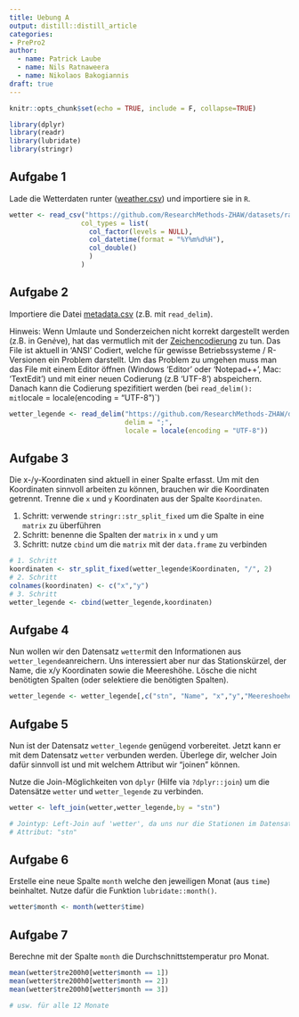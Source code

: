 ```yaml
---
title: Uebung A
output: distill::distill_article
categories:
- PrePro2
author:
  - name: Patrick Laube
  - name: Nils Ratnaweera
  - name: Nikolaos Bakogiannis
draft: true
---
```


```r
knitr::opts_chunk$set(echo = TRUE, include = F, collapse=TRUE)
```



```r
library(dplyr)
library(readr)
library(lubridate)
library(stringr)
```


## Aufgabe 1

Lade die Wetterdaten runter ([weather.csv](https://github.com/ResearchMethods-ZHAW/datasets/raw/main/prepro/weather.csv)) und importiere sie in `R`.

```r

wetter <- read_csv("https://github.com/ResearchMethods-ZHAW/datasets/raw/main/prepro/weather.csv",
                  col_types = list(
                    col_factor(levels = NULL),    
                    col_datetime(format = "%Y%m%d%H"),
                    col_double()
                    )
                  )
```


## Aufgabe 2

Importiere die Datei [metadata.csv](https://github.com/ResearchMethods-ZHAW/datasets/raw/main/prepro/metadata.csv) (z.B. mit `read_delim`).

Hinweis: Wenn Umlaute und Sonderzeichen nicht korrekt dargestellt werden (z.B. in Gen*è*ve), hat das vermutlich mit der [Zeichencodierung](https://de.wikipedia.org/wiki/Zeichenkodierung) zu tun. Das File ist aktuell in 'ANSI' Codiert, welche für gewisse Betriebssysteme / R-Versionen ein Problem darstellt. Um das Problem zu umgehen muss man das File mit einem Editor öffnen (Windows 'Editor' oder 'Notepad++', Mac: 'TextEdit') und mit einer neuen Codierung (z.B 'UTF-8') abspeichern. Danach kann die Codierung spezifitiert werden (bei `read_delim(): mit `locale = locale(encoding = "UTF-8")`)

```r


wetter_legende <- read_delim("https://github.com/ResearchMethods-ZHAW/datasets/raw/main/prepro/metadata.csv",
                             delim = ";", 
                             locale = locale(encoding = "UTF-8"))

```


## Aufgabe 3

Die x-/y-Koordinaten sind aktuell in einer Spalte erfasst. Um mit den Koordinaten sinnvoll arbeiten zu können, brauchen wir die Koordinaten getrennt. Trenne die `x` und `y` Koordinaten aus der Spalte `Koordinaten`.

1. Schritt: verwende `stringr::str_split_fixed` um die Spalte in eine `matrix` zu überführen
2. Schritt: benenne die Spalten der `matrix` in `x` und `y` um
3. Schritt: nutze `cbind` um die `matrix` mit der `data.frame` zu verbinden

```r


# 1. Schritt
koordinaten <- str_split_fixed(wetter_legende$Koordinaten, "/", 2)
# 2. Schritt
colnames(koordinaten) <- c("x","y")
# 3. Schritt
wetter_legende <- cbind(wetter_legende,koordinaten)
```


## Aufgabe 4

Nun wollen wir den Datensatz `wetter`mit den Informationen aus `wetter_legende`anreichern. Uns interessiert aber nur das Stationskürzel, der Name, die x/y Koordinaten sowie die Meereshöhe. Lösche die nicht benötigten Spalten (oder selektiere die benötigten Spalten).

```r

wetter_legende <- wetter_legende[,c("stn", "Name", "x","y","Meereshoehe")]
```


## Aufgabe 5

Nun ist der Datensatz `wetter_legende` genügend vorbereitet. Jetzt kann er mit dem Datensatz `wetter` verbunden werden. Überlege dir, welcher Join dafür sinnvoll ist und mit welchem Attribut wir "joinen" können.

Nutze die Join-Möglichkeiten von `dplyr` (Hilfe via `?dplyr::join`)  um die Datensätze `wetter` und `wetter_legende` zu verbinden.

```r


wetter <- left_join(wetter,wetter_legende,by = "stn")

# Jointyp: Left-Join auf 'wetter', da uns nur die Stationen im Datensatz 'wetter' interessieren.
# Attribut: "stn"
```

## Aufgabe 6

Erstelle eine neue Spalte `month` welche den jeweiligen Monat (aus `time`) beinhaltet. Nutze dafür die Funktion `lubridate::month()`.

```r
wetter$month <- month(wetter$time)
```

## Aufgabe 7

Berechne mit der Spalte `month` die Durchschnittstemperatur pro Monat.


```r

mean(wetter$tre200h0[wetter$month == 1])
mean(wetter$tre200h0[wetter$month == 2])
mean(wetter$tre200h0[wetter$month == 3])

# usw. für alle 12 Monate
```


